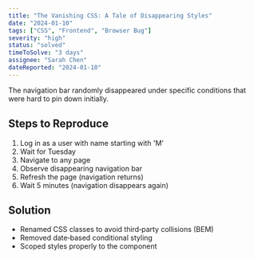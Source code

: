 ```yaml
---
title: "The Vanishing CSS: A Tale of Disappearing Styles"
date: "2024-01-10"
tags: ["CSS", "Frontend", "Browser Bug"]
severity: "high"
status: "solved"
timeToSolve: "3 days"
assignee: "Sarah Chen"
dateReported: "2024-01-10"
---
```


The navigation bar randomly disappeared under specific conditions that were hard to pin down initially.

## Steps to Reproduce

1. Log in as a user with name starting with 'M'
2. Wait for Tuesday
3. Navigate to any page
4. Observe disappearing navigation bar
5. Refresh the page (navigation returns)
6. Wait 5 minutes (navigation disappears again)

## Solution

- Renamed CSS classes to avoid third‑party collisions (BEM)
- Removed date‑based conditional styling
- Scoped styles properly to the component
